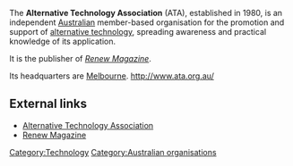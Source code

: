 The '''Alternative Technology Association''' (ATA), established in 1980, is an  independent [[Australia]]n member-based organisation for the promotion and support of [[alternative technology]], spreading awareness and practical knowledge of its application.

It is the publisher of ''[[Renew Magazine]]''.

Its headquarters are [[Melbourne]].
http://www.ata.org.au/

== External links ==

* [http://www.ata.org.au/ Alternative Technology Association]
* [http://renew.org.au Renew Magazine]

[[Category:Technology]]
[[Category:Australian organisations]]